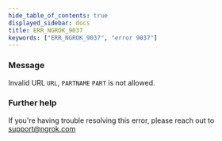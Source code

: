 ```yaml
---
hide_table_of_contents: true
displayed_sidebar: docs
title: ERR_NGROK_9037
keywords: ["ERR_NGROK_9037", "error 9037"]
---
```


### Message

Invalid URL `URL`, `PARTNAME` `PART` is not allowed.

### Further help

If you're having trouble resolving this error, please reach out to [support@ngrok.com](mailto:support@ngrok.com?subject=Help%20with%20ERR_NGROK_9037)
